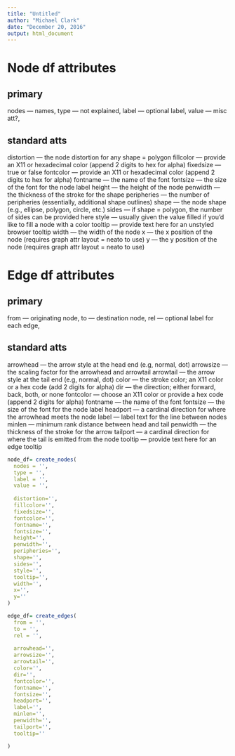 ```yaml
---
title: "Untitled"
author: "Michael Clark"
date: "December 20, 2016"
output: html_document
---
```


# Node df attributes

## primary
nodes — names,
type —  not explained,
label — optional label,
value — misc att?,

## standard atts
distortion — the node distortion for any shape = polygon
fillcolor — provide an X11 or hexadecimal color (append 2 digits to hex for alpha)
fixedsize — true or false
fontcolor — provide an X11 or hexadecimal color (append 2 digits to hex for alpha)
fontname — the name of the font
fontsize — the size of the font for the node label
height — the height of the node
penwidth — the thickness of the stroke for the shape
peripheries — the number of peripheries (essentially, additional shape outlines)
shape — the node shape (e.g., ellipse, polygon, circle, etc.)
sides — if shape = polygon, the number of sides can be provided here
style — usually given the value filled if you'd like to fill a node with a color
tooltip — provide text here for an unstyled browser tooltip
width — the width of the node
x — the x position of the node (requires graph attr layout = neato to use)
y — the y position of the node (requires graph attr layout = neato to use)


# Edge df attributes

## primary
from —  originating node,
to — destination node,
rel — optional label for each edge,

## standard atts
arrowhead — the arrow style at the head end (e.g, normal, dot)
arrowsize — the scaling factor for the arrowhead and arrowtail
arrowtail — the arrow style at the tail end (e.g, normal, dot)
color — the stroke color; an X11 color or a hex code (add 2 digits for alpha)
dir — the direction; either forward, back, both, or none
fontcolor — choose an X11 color or provide a hex code (append 2 digits for alpha)
fontname — the name of the font
fontsize — the size of the font for the node label
headport — a cardinal direction for where the arrowhead meets the node
label — label text for the line between nodes
minlen — minimum rank distance between head and tail
penwidth — the thickness of the stroke for the arrow
tailport — a cardinal direction for where the tail is emitted from the node
tooltip — provide text here for an edge tooltip


```r
node_df= create_nodes(
  nodes = '',
  type = '',
  label = '',
  value = '',
  
  distortion='',
  fillcolor='',
  fixedsize='',
  fontcolor='',
  fontname='',
  fontsize='',
  height='',
  penwidth='',
  peripheries='',
  shape='',
  sides='',
  style='',
  tooltip='',
  width='',
  x='',
  y=''
)

edge_df= create_edges(
  from = '',
  to = '',
  rel = '',
  
  arrowhead='',
  arrowsize='',
  arrowtail='',
  color='',
  dir='',
  fontcolor='',
  fontname='',
  fontsize='',
  headport='',
  label='',
  minlen='',
  penwidth='',
  tailport='',
  tooltip=''

)
```

